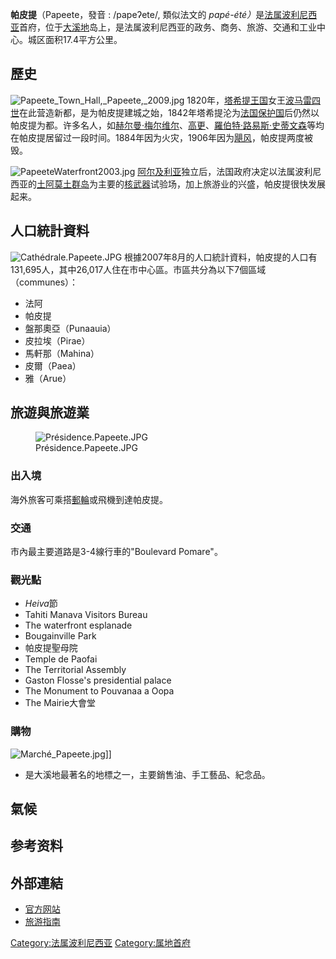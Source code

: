 {{Expand language|1=fr|time=2020-09-19T00:46:59+00:00}}
{{NoteTA|G1=地名}}
{{Infobox settlement
| name                    = 帕皮提<br>Papeete
| settlement_type         = 市镇
| image_skyline           = Papeete - Marina Taina.JPG
| image_caption           = 帕皮提南部郊区
| image_map               = Papeete1.png
| map_caption             = 在迎风群岛内的位置（红色）
| coordinates             = {{coord|-17.535|-149.5696|format=dms|display=inline,title}}
| subdivision_type        = [[国家|国家]]
| subdivision_name        = {{FRA}}
| subdivision_type1       = 海外集体
| subdivision_name1       = {{PYF}}
| subdivision_type2       = 行政区划
| subdivision_name2       = [[向风群岛_(社会群岛)|向风群岛]]
| subdivision_type3       = 岛屿
| subdivision_name3       = [[塔希提|塔希提]]岛
| established_title       = 建立
| established_date        = 1818
| leader_title            = 市长
| leader_name             = Michel Buillard（1995–）
| unit_pref               = Metric
| area_footnotes          = <ref name=area>{{cite web|url=http://www.ispf.pf/Libraries/RP1996/R1.sflb.ashx|title=R1- Population sans doubles comptes, des subdivisions, communes et communes associées de Polynésie française, de 1971 à 1996|publisher=ISPF|accessdate=2013-10-13|deadurl=yes|archiveurl=https://web.archive.org/web/20121114000509/http://www.ispf.pf/Libraries/RP1996/r1.sflb.ashx|archivedate=2012-11-14}}</ref>
| area_total_km2          = 17.4
| area_urban_km2          = 299.5
| elevation_m             = 59
| elevation_max_m         = 621
| elevation_min_m         = 0
| population_as_of        = 2017
| population_footnotes    = <ref name=pop2017>{{cite web|url=https://www.insee.fr/fr/statistiques/3294364?sommaire=2122700&q=populations+l%C3%A9gales+polyn%C3%A9sie+2017|title=Populations légales de Polynésie française en 2017|publisher=INSEE|accessdate=2018-02-08|archive-date=2018-05-08|archive-url=https://web.archive.org/web/20180508033507/https://www.insee.fr/fr/statistiques/3294364?sommaire=2122700&q=populations+l%C3%A9gales+polyn%C3%A9sie+2017|dead-url=no}}</ref>
| population_total        = 26,926
| population_density_km2  = auto
| population_urban               = 136,771
| population_density_urban_km2   = auto
| postal_code             = 98714
| blank_name_sec1         = {{nowrap|[[INSEE编码|INSEE编码]]}}{{nobold|<ref>[http://www.insee.fr/fr/themes/tableau_local.asp?ref_id=POP&millesime=2010&nivgeo=COM&codgeo=98735 INSEE: Statistiques]</ref>}}
| blank_info_sec1         = 98735
}}
'''帕皮提'''（Papeete，發音 : /papeʔete/, 類似法文的 ''papé-été）''是[[法属波利尼西亚|法属波利尼西亚]]首府，位于[[大溪地|大溪地]]岛上，是法属波利尼西亚的政务、商务、旅游、交通和工业中心。城区面积17.4平方公里。

== 歷史 ==
[[File:Papeete_Town_Hall,_Papeete,_2009.jpg|thumb]]
1820年，[[塔希提王国|塔希提王国]]女王[[波马雷四世|波马雷四世]]在此营造新都，是为帕皮提建城之始，1842年塔希提沦为[[法国|法国]][[保护国|保护国]]后仍然以帕皮提为都。许多名人，如[[赫尔曼·梅尔维尔|赫尔曼·梅尔维尔]]、[[高更|高更]]、[[羅伯特·路易斯·史蒂文森|羅伯特·路易斯·史蒂文森]]等均在帕皮提居留过一段时间。1884年因为火灾，1906年因为[[飓风|飓风]]，帕皮提两度被毁。

[[File:PapeeteWaterfront2003.jpg|thumb]]
[[阿尔及利亚|阿尔及利亚]]独立后，法国政府决定以法属波利尼西亚的[[土阿莫土群岛|土阿莫土群岛]]为主要的[[核武器|核武器]]试验场，加上旅游业的兴盛，帕皮提很快发展起来。

== 人口統計資料 ==
[[File:Cathédrale.Papeete.JPG|thumb]]
根據2007年8月的人口統計資料，帕皮提的人口有131,695人，其中26,017人住在市中心區。市區共分為以下7個區域（communes）：
* 法阿
* 帕皮提
* 盤那奧亞（Punaauia）
* 皮拉埃（Pirae）
* 馬軒那（Mahina）
* 皮爾（Paea）
* 雅（Arue）

== 旅遊與旅遊業 ==
[[File:Présidence.Papeete.JPG|thumb]]

=== 出入境 ===
海外旅客可乘搭[[郵輪|郵輪]]或飛機到達帕皮提。

=== 交通 ===
市內最主要道路是3-4線行車的"Boulevard Pomare"。

=== 觀光點 ===
* ''Heiva''節
* Tahiti Manava Visitors Bureau
* The waterfront esplanade
* Bougainville Park
* 帕皮提聖母院
* Temple de Paofai
* The Territorial Assembly
* Gaston Flosse's presidential palace
* The Monument to Pouvanaa a Oopa
* The Mairie大會堂

=== 購物 ===
[[File:Marché_Papeete.jpg|thumb]]]]
* {{Link-en|帕皮提市集|Marché Papeete}}是大溪地最著名的地標之一，主要銷售油、手工藝品、紀念品。

== 氣候 ==
{{Weather box
| location     = Papeete FAAA (1981-2010)
| collapsed    = 
| metric first = y
| single line  = y
| Jan record high C = 34.1
| Feb record high C = 34.5
| Mar record high C = 34.5
| Apr record high C = 34.5
| May record high C = 33.3
| Jun record high C = 32.7
| Jul record high C = 31.9
| Aug record high C = 31.5
| Sep record high C = 31.7
| Oct record high C = 32.4
| Nov record high C = 33.9
| Dec record high C = 33.2
| year record high C = 34.5
| Jan high C = 31.0
| Feb high C = 31.1
| Mar high C = 31.5
| Apr high C = 31.2
| May high C = 30.4
| Jun high C = 29.5
| Jul high C = 29.0
| Aug high C = 28.9
| Sep high C = 29.3
| Oct high C = 29.7
| Nov high C = 30.3
| Dec high C = 30.4
| year high C = 30.2
| Jan mean C = 27.6
| Feb mean C = 27.7
| Mar mean C = 28.0
| Apr mean C = 27.7
| May mean C = 26.8
| Jun mean C = 25.9
| Jul mean C = 25.3
| Aug mean C = 25.2
| Sep mean C = 25.7
| Oct mean C = 26.2
| Nov mean C = 26.9
| Dec mean C = 27.2
| year mean C = 26.7
| Jan low C = 24.2
| Feb low C = 24.3
| Mar low C = 24.4
| Apr low C = 24.1
| May low C = 23.2
| Jun low C = 22.2
| Jul low C = 21.6
| Aug low C = 21.5
| Sep low C = 22.0
| Oct low C = 22.7
| Nov low C = 23.4
| Dec low C = 23.9
| year low C = 23.1
| Jan record low C = 19.4
| Feb record low C = 18.9
| Mar record low C = 20.5
| Apr record low C = 19.2
| May record low C = 18.8
| Jun record low C = 15.9
| Jul record low C = 16.3
| Aug record low C = 14.9
| Sep record low C = 15.8
| Oct record low C = 15.8
| Nov record low C = 18.1
| Dec record low C = 19.5
| year record low C = 14.9
| Jan precipitation mm = 253.7
| Feb precipitation mm = 209.9
| Mar precipitation mm = 195.2
| Apr precipitation mm = 111.4
| May precipitation mm = 117.4
| Jun precipitation mm = 72.7
| Jul precipitation mm = 61.9
| Aug precipitation mm = 52.1
| Sep precipitation mm = 58.8
| Oct precipitation mm = 101.5
| Nov precipitation mm = 125.4
| Dec precipitation mm = 327.7
| year precipitation mm = 1687.7
| Jan sun = 215.5
| Feb sun = 199.2
| Mar sun = 226.0
| Apr sun = 230.3
| May sun = 228.6
| Jun sun = 220.0
| Jul sun = 235.2
| Aug sun = 251.1
| Sep sun = 241.6
| Oct sun = 232.1
| Nov sun = 208.7
| Dec sun = 196.6
| year sun = 2684.9
| source 1 = Meteo France<ref name="Meteo France">{{cite web|url=http://www.meteofrance.com/climat/outremer/faaa/98715002/normales|title=Papeete 1981-2010 Averages|accessdate=12 November 2015|publisher=Meteo France|archive-date=2016-01-06|archive-url=https://web.archive.org/web/20160106180245/http://www.meteofrance.com/climat/outremer/faaa/98715002/normales|dead-url=no}}</ref>
| source 2 = NOAA (Sun 1961-1990)<ref>{{cite web
| url=ftp://ftp.atdd.noaa.gov/pub/GCOS/WMO-Normals/RA-V/FP/91938.TXT| title = Papeete Sun Normals 1961-1990 | accessdate =12 November 2015 | publisher = NOAA}}</ref>
}}

== 参考资料 ==
{{reflist|30em}}

== 外部連結 ==
{{commonscat|Papeete}}
* [http://www.ville-papeete.pf/ 官方网站] {{Wayback|url=http://www.ville-papeete.pf/ |date=20090519054149 }}
* [https://web.archive.org/web/20070607222835/http://www.epictrip.com/Papeete_French_Polynesia-travel_guide-l39043.html 旅游指南]

{{Authority control}}
{{DEFAULTSORT:Papeete}}

[[Category:法属波利尼西亚|Category:法属波利尼西亚]]
[[Category:属地首府|Category:属地首府]]